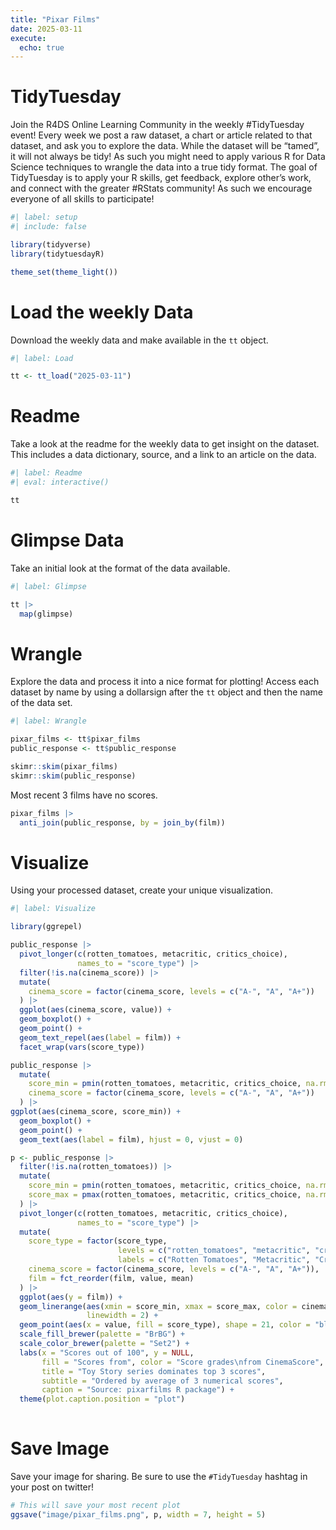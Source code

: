 ```yaml
---
title: "Pixar Films"
date: 2025-03-11
execute: 
  echo: true
---
```


# TidyTuesday

Join the R4DS Online Learning Community in the weekly #TidyTuesday event!
Every week we post a raw dataset, a chart or article related to that dataset, and ask you to explore the data.
While the dataset will be “tamed”, it will not always be tidy! As such you might need to apply various R for Data Science techniques to wrangle the data into a true tidy format.
The goal of TidyTuesday is to apply your R skills, get feedback, explore other’s work, and connect with the greater #RStats community!
As such we encourage everyone of all skills to participate!

```r
#| label: setup
#| include: false

library(tidyverse)
library(tidytuesdayR)

theme_set(theme_light())
```

# Load the weekly Data

Download the weekly data and make available in the `tt` object.

```r
#| label: Load

tt <- tt_load("2025-03-11")

```

# Readme

Take a look at the readme for the weekly data to get insight on the dataset.
This includes a data dictionary, source, and a link to an article on the data.

```r
#| label: Readme
#| eval: interactive()

tt

```

# Glimpse Data

Take an initial look at the format of the data available.

```r
#| label: Glimpse

tt |> 
  map(glimpse)
```

# Wrangle

Explore the data and process it into a nice format for plotting! Access each dataset by name by using a dollarsign after the `tt` object and then the name of the data set.

```r
#| label: Wrangle

pixar_films <- tt$pixar_films
public_response <- tt$public_response
```

```r
skimr::skim(pixar_films)
skimr::skim(public_response)
```

Most recent 3 films have no scores.

```r
pixar_films |> 
  anti_join(public_response, by = join_by(film))
```

# Visualize

Using your processed dataset, create your unique visualization.

```r
#| label: Visualize

library(ggrepel)

public_response |> 
  pivot_longer(c(rotten_tomatoes, metacritic, critics_choice),
               names_to = "score_type") |> 
  filter(!is.na(cinema_score)) |> 
  mutate(
    cinema_score = factor(cinema_score, levels = c("A-", "A", "A+"))
  ) |> 
  ggplot(aes(cinema_score, value)) +
  geom_boxplot() +
  geom_point() +
  geom_text_repel(aes(label = film)) +
  facet_wrap(vars(score_type))
```

```r
public_response |> 
  mutate(
    score_min = pmin(rotten_tomatoes, metacritic, critics_choice, na.rm = TRUE),
    cinema_score = factor(cinema_score, levels = c("A-", "A", "A+"))
  ) |> 
ggplot(aes(cinema_score, score_min)) +
  geom_boxplot() +
  geom_point() +
  geom_text(aes(label = film), hjust = 0, vjust = 0)
```

```r
p <- public_response |> 
  filter(!is.na(rotten_tomatoes)) |> 
  mutate(
    score_min = pmin(rotten_tomatoes, metacritic, critics_choice, na.rm = TRUE),
    score_max = pmax(rotten_tomatoes, metacritic, critics_choice, na.rm = TRUE)
  ) |> 
  pivot_longer(c(rotten_tomatoes, metacritic, critics_choice),
               names_to = "score_type") |> 
  mutate(
    score_type = factor(score_type,
                        levels = c("rotten_tomatoes", "metacritic", "critics_choice"),
                        labels = c("Rotten Tomatoes", "Metacritic", "Critics' Choice Movie Awards")),
    cinema_score = factor(cinema_score, levels = c("A-", "A", "A+")),
    film = fct_reorder(film, value, mean)
  ) |> 
  ggplot(aes(y = film)) +
  geom_linerange(aes(xmin = score_min, xmax = score_max, color = cinema_score),
                 linewidth = 2) +
  geom_point(aes(x = value, fill = score_type), shape = 21, color = "black") +
  scale_fill_brewer(palette = "BrBG") +
  scale_color_brewer(palette = "Set2") +
  labs(x = "Scores out of 100", y = NULL,
       fill = "Scores from", color = "Score grades\nfrom CinemaScore",
       title = "Toy Story series dominates top 3 scores",
       subtitle = "Ordered by average of 3 numerical scores",
       caption = "Source: pixarfilms R package") +
  theme(plot.caption.position = "plot")
  
```

# Save Image

Save your image for sharing. Be sure to use the `#TidyTuesday` hashtag in your post on twitter! 

```r

# This will save your most recent plot
ggsave("image/pixar_films.png", p, width = 7, height = 5)
```
